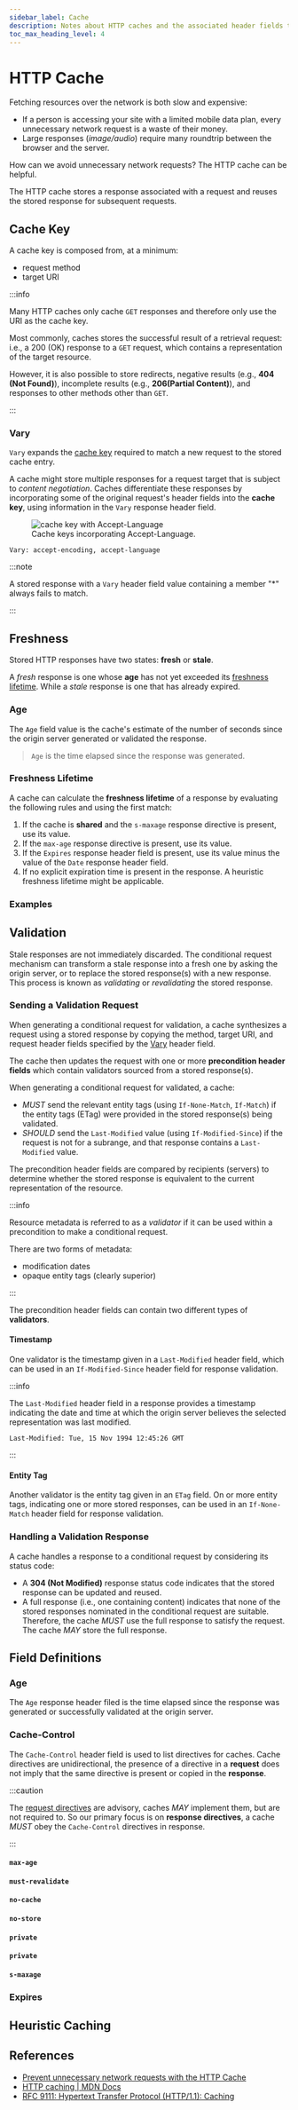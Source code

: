 ```yaml
---
sidebar_label: Cache
description: Notes about HTTP caches and the associated header fields that control cache behavior or indicate cacheable response messages.
toc_max_heading_level: 4
---
```


# HTTP Cache

Fetching resources over the network is both slow and expensive:

- If a person is accessing your site with a limited mobile data plan, every unnecessary network request is a waste of their money.
- Large responses (_image/audio_) require many roundtrip between the browser and the server.

How can we avoid unnecessary network requests? The HTTP cache can be helpful.

The HTTP cache stores a response associated with a request and reuses the stored response for subsequent requests.

## Cache Key

A cache key is composed from, at a minimum:

- request method
- target URI

:::info

Many HTTP caches only cache `GET` responses and therefore only use the URI as the cache key.

Most commonly, caches stores the successful result of a retrieval request: i.e., a 200 (OK) response to a `GET` request, which contains a representation of the target resource.

However, it is also possible to store redirects, negative results (e.g., **404 (Not Found)**), incomplete results (e.g., **206(Partial Content)**), and responses to other methods other than `GET`.

:::

### Vary

`Vary` expands the [cache key](#cache-key) required to match a new request to the stored cache entry.

A cache might store multiple responses for a request target that is subject to _content negotiation_. Caches differentiate these responses by incorporating some of the original request's header fields into the **cache key**, using information in the `Vary` response header field.

<figure style={{ textAlign: "center" }}>
  <img
    alt="cache key with Accept-Language"
    src="https://developer.mozilla.org/en-US/docs/Web/HTTP/Caching/keyed-with-url-and-language.png"
  ></img>
  <figcaption>Cache keys incorporating Accept-Language.</figcaption>
</figure>

```http
Vary: accept-encoding, accept-language
```

:::note

A stored response with a `Vary` header field value containing a member "\*" always fails to match.

:::

## Freshness

Stored HTTP responses have two states: **fresh** or **stale**.

A _fresh_ response is one whose **age** has not yet exceeded its [freshness lifetime](#freshness-lifetime). While a _stale_ response is one that has already expired.

### Age

The `Age` field value is the cache's estimate of the number of seconds since the origin server generated or validated the response.

> `Age` is the time elapsed since the response was generated.

### Freshness Lifetime

A cache can calculate the **freshness lifetime** of a response by evaluating the following rules and using the first match:

1. If the cache is **shared** and the `s-maxage` response directive is present, use its value.
2. If the `max-age` response directive is present, use its value.
3. If the `Expires` response header field is present, use its value minus the value of the `Date` response header field.
4. If no explicit expiration time is present in the response. A heuristic freshness lifetime might be applicable.

### Examples

## Validation

Stale responses are not immediately discarded. The conditional request mechanism can transform a stale response into a fresh one by asking the origin server, or to replace the stored response(s) with a new response. This process is known as _validating_ or _revalidating_ the stored response.

### Sending a Validation Request

When generating a conditional request for validation, a cache synthesizes a request using a stored response by copying the method, target URI, and request header fields specified by the [Vary](#vary) header field.

The cache then updates the request with one or more **precondition header fields** which contain validators sourced from a stored response(s).

When generating a conditional request for validated, a cache:

- _MUST_ send the relevant entity tags (using `If-None-Match`, `If-Match`) if the entity tags (ETag) were provided in the stored response(s) being validated.
- _SHOULD_ send the `Last-Modified` value (using `If-Modified-Since`) if the request is not for a subrange, and that response contains a `Last-Modified` value.

The precondition header fields are compared by recipients (servers) to determine whether the stored response is equivalent to the current representation of the resource.

:::info

Resource metadata is referred to as a _validator_ if it can be used within a precondition to make a conditional request.

There are two forms of metadata:

- modification dates
- opaque entity tags (clearly superior)

:::

The precondition header fields can contain two different types of **validators**.

#### Timestamp

One validator is the timestamp given in a `Last-Modified` header field, which can be used in an `If-Modified-Since` header field for response validation.

:::info

The `Last-Modified` header field in a response provides a timestamp indicating the date and time at which the origin server believes the selected representation was last modified.

```
Last-Modified: Tue, 15 Nov 1994 12:45:26 GMT
```

:::

#### Entity Tag

Another validator is the entity tag given in an `ETag` field. On or more entity tags, indicating one or more stored responses, can be used in an `If-None-Match` header field for response validation.

### Handling a Validation Response

A cache handles a response to a conditional request by considering its status code:

- A **304 (Not Modified)** response status code indicates that the stored response can be updated and reused.
- A full response (i.e., one containing content) indicates that none of the stored responses nominated in the conditional request are suitable. Therefore, the cache _MUST_ use the full response to satisfy the request. The cache _MAY_ store the full response.

## Field Definitions

### Age

The `Age` response header filed is the time elapsed since the response was generated or successfully validated at the origin server.

### Cache-Control

The `Cache-Control` header field is used to list directives for caches. Cache directives are unidirectional, the presence of a directive in a **request** does not imply that the same directive is present or copied in the **response**.

:::caution

The [request directives](https://httpwg.org/specs/rfc9111.html#cache-request-directive) are advisory, caches _MAY_ implement them, but are not required to. So our primary focus is on **response directives**, a cache _MUST_ obey the `Cache-Control` directives in response.

:::

#### `max-age`

#### `must-revalidate`

#### `no-cache`

#### `no-store`

#### `private`

#### `private`

#### `s-maxage`

### Expires

## Heuristic Caching

## References

- [Prevent unnecessary network requests with the HTTP Cache](https://web.dev/http-cache/)
- [HTTP caching | MDN Docs](https://developer.mozilla.org/en-US/docs/Web/HTTP/Caching)
- [RFC 9111: Hypertext Transfer Protocol (HTTP/1.1): Caching](https://httpwg.org/specs/rfc9111.html)
